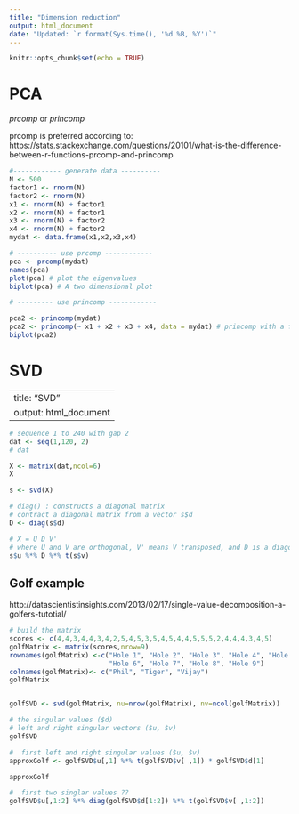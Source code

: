 ---
title: "Dimension reduction"
output: html_document
date: "Updated: `r format(Sys.time(), '%d %B, %Y')`"
---

```{r setup, include=FALSE}
knitr::opts_chunk$set(echo = TRUE)
```

# PCA
*prcomp* or *princomp*

prcomp is preferred according to:
https://stats.stackexchange.com/questions/20101/what-is-the-difference-between-r-functions-prcomp-and-princomp

```{r}
#------------ generate data ----------
N <- 500
factor1 <- rnorm(N)
factor2 <- rnorm(N) 
x1 <- rnorm(N) + factor1
x2 <- rnorm(N) + factor1
x3 <- rnorm(N) + factor2 
x4 <- rnorm(N) + factor2
mydat <- data.frame(x1,x2,x3,x4)

# ---------- use prcomp ------------
pca <- prcomp(mydat)
names(pca)
plot(pca) # plot the eigenvalues
biplot(pca) # A two dimensional plot

# --------- use princomp ------------

pca2 <- princomp(mydat)
pca2 <- princomp(~ x1 + x2 + x3 + x4, data = mydat) # princomp with a formula syntax
biplot(pca2)


```

# SVD

---
title: "SVD"
output: html_document
---


```{r}
# sequence 1 to 240 with gap 2
dat <- seq(1,120, 2)
# dat

X <- matrix(dat,ncol=6)
X

s <- svd(X)

# diag() : constructs a diagonal matrix
# contract a diagonal matrix from a vector s$d
D <- diag(s$d)

# X = U D V'
# where U and V are orthogonal, V' means V transposed, and D is a diagonal matrix with the singular values D[i,i]. 
s$u %*% D %*% t(s$v) 

```

## Golf example

http://datascientistinsights.com/2013/02/17/single-value-decomposition-a-golfers-tutotial/

```{r, echo=FALSE}
# build the matrix
scores <- c(4,4,3,4,4,3,4,2,5,4,5,3,5,4,5,4,4,5,5,5,2,4,4,4,3,4,5)
golfMatrix <- matrix(scores,nrow=9)
rownames(golfMatrix) <-c("Hole 1", "Hole 2", "Hole 3", "Hole 4", "Hole 5", 
                         "Hole 6", "Hole 7", "Hole 8", "Hole 9")
colnames(golfMatrix)<- c("Phil", "Tiger", "Vijay")
golfMatrix


golfSVD <- svd(golfMatrix, nu=nrow(golfMatrix), nv=ncol(golfMatrix))

# the singular values ($d)
# left and right singular vectors ($u, $v)
golfSVD 

#  first left and right singular values ($u, $v)
approxGolf <- golfSVD$u[,1] %*% t(golfSVD$v[ ,1]) * golfSVD$d[1]

approxGolf

#  first two singlar values ??
golfSVD$u[,1:2] %*% diag(golfSVD$d[1:2]) %*% t(golfSVD$v[ ,1:2])

```









